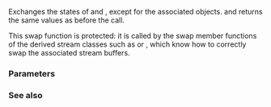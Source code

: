 {{cpp/io/basic_ios/title|swap}}
{{cpp/io/basic_ios/navbar}}
{{ddcl|since=c++11|
protected:
void swap( basic_ios&amp; other ) noexcept;
}}

Exchanges the states of {{c|*this}} and {{c|other}}, except for the associated {{tt|rdbuf}} objects. {{lc|rdbuf()}} and {{c|other.rdbuf()}} returns the same values as before the call.

This swap function is protected: it is called by the swap member functions of the derived stream classes such as {{lc|std::basic_ofstream}} or {{lc|std::basic_istringstream}}, which know how to correctly swap the associated stream buffers.

===Parameters===
{{par begin}}
{{par|other|the {{tt|basic_ios}} object to exchange the state with}}
{{par end}}

===See also===
{{dsc begin}}
{{dsc inc|cpp/io/basic_ios/dsc move}}
{{dsc end}}

{{langlinks|de|es|fr|it|ja|pt|ru|zh}}